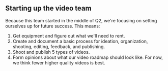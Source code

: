 ## Starting up the video team

Because this team started in the middle of Q2, we're focusing on setting ourselves up for future success. This means:

1. Get equipment and figure out what we'll need to rent.
2. Create and document a basic process for ideation, organization, shooting, editing, feedback, and publishing.
3. Shoot and publish 5 types of videos.
4. Form opinions about what our video roadmap should look like. For now, we think fewer higher quality videos is best. 